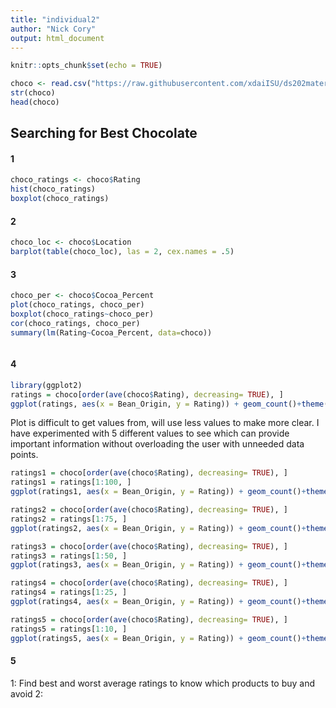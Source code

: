 ```yaml
---
title: "individual2"
author: "Nick Cory"
output: html_document
---
```


```r
knitr::opts_chunk$set(echo = TRUE)
```

```r
choco <- read.csv("https://raw.githubusercontent.com/xdaiISU/ds202materials/master/hwlabs/data/choco.csv") 
str(choco) 
head(choco)
```

## Searching for Best Chocolate
#### 1
```r
choco_ratings <- choco$Rating
hist(choco_ratings)
boxplot(choco_ratings)
```

#### 2
```r
choco_loc <- choco$Location
barplot(table(choco_loc), las = 2, cex.names = .5)
```



#### 3
```r
choco_per <- choco$Cocoa_Percent
plot(choco_ratings, choco_per)
boxplot(choco_ratings~choco_per)
cor(choco_ratings, choco_per)
summary(lm(Rating~Cocoa_Percent, data=choco))
```
```r

```


#### 4
```r
library(ggplot2)
ratings = choco[order(ave(choco$Rating), decreasing= TRUE), ]
ggplot(ratings, aes(x = Bean_Origin, y = Rating)) + geom_count()+theme(axis.text.x = element_text(angle = 90))
```

Plot is difficult to get values from, will use less values to make more clear. I have experimented with 5 different values to see which can provide important information without overloading the user with unneeded data points. 

```r
ratings1 = choco[order(ave(choco$Rating), decreasing= TRUE), ]
ratings1 = ratings[1:100, ]
ggplot(ratings1, aes(x = Bean_Origin, y = Rating)) + geom_count()+theme(axis.text.x = element_text(angle = 90))
```

```r
ratings2 = choco[order(ave(choco$Rating), decreasing= TRUE), ]
ratings2 = ratings[1:75, ]
ggplot(ratings2, aes(x = Bean_Origin, y = Rating)) + geom_count()+theme(axis.text.x = element_text(angle = 90))
```

```r
ratings3 = choco[order(ave(choco$Rating), decreasing= TRUE), ]
ratings3 = ratings[1:50, ]
ggplot(ratings3, aes(x = Bean_Origin, y = Rating)) + geom_count()+theme(axis.text.x = element_text(angle = 90))
```

```r
ratings4 = choco[order(ave(choco$Rating), decreasing= TRUE), ]
ratings4 = ratings[1:25, ]
ggplot(ratings4, aes(x = Bean_Origin, y = Rating)) + geom_count()+theme(axis.text.x = element_text(angle = 90))
```

```r
ratings5 = choco[order(ave(choco$Rating), decreasing= TRUE), ]
ratings5 = ratings[1:10, ]
ggplot(ratings5, aes(x = Bean_Origin, y = Rating)) + geom_count()+theme(axis.text.x = element_text(angle = 90))
```

#### 5
1: Find best and worst average ratings to know which products to buy and avoid
2: 

